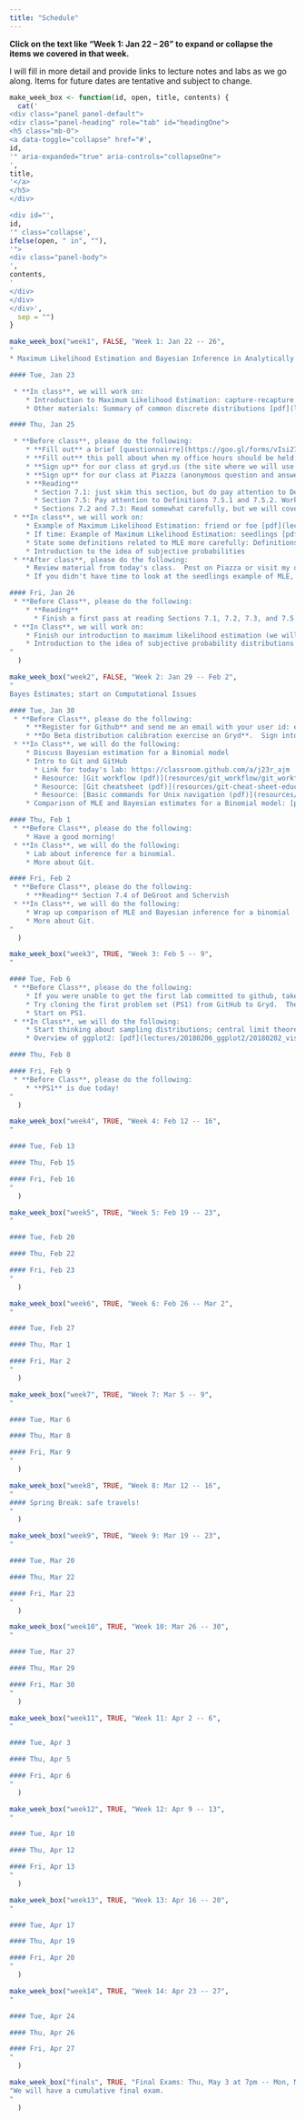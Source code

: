 ```yaml
---
title: "Schedule"
---
```


**Click on the text like "Week 1: Jan 22 -- 26" to expand or collapse the items we covered in that week.**

I will fill in more detail and provide links to lecture notes and labs as we go along.  Items for future dates are tentative and subject to change.

```r
make_week_box <- function(id, open, title, contents) {
  cat('
<div class="panel panel-default">
<div class="panel-heading" role="tab" id="headingOne">
<h5 class="mb-0">
<a data-toggle="collapse" href="#',
id,
'" aria-expanded="true" aria-controls="collapseOne">
',
title,
'</a>
</h5>
</div>

<div id="',
id,
'" class="collapse',
ifelse(open, " in", ""),
'">
<div class="panel-body">
',
contents,
'
</div>
</div>
</div>',
  sep = "")
}
```

```r
make_week_box("week1", FALSE, "Week 1: Jan 22 -- 26",
"
* Maximum Likelihood Estimation and Bayesian Inference in Analytically Tractable Models

#### Tue, Jan 23

 * **In class**, we will work on:
    * Introduction to Maximum Likelihood Estimation: capture-recapture [pdf](lectures/20180123_mle/20180123_capture_recapture.pdf)
    * Other materials: Summary of common discrete distributions [pdf](lectures/20180123_mle/20180123_discrete_distributions_summary.pdf)

#### Thu, Jan 25

 * **Before class**, please do the following:
    * **Fill out** a brief [questionnairre](https://goo.gl/forms/vIsi277yi74DrswL2)
    * **Fill out** this poll about when my office hours should be held: [http://whenisgood.net/5h5dzyy](http://whenisgood.net/5h5dzyy)
    * **Sign up** for our class at gryd.us (the site where we will use R starting Thursday!): [https://beta.gryd.us/course/pASBfTReABjoxzuzQv2g2J/register/](https://beta.gryd.us/course/pASBfTReABjoxzuzQv2g2J/register/)
    * **Sign up** for our class at Piazza (anonymous question and answer forum): [https://piazza.com/mtholyoke/spring2018/stat343](https://piazza.com/mtholyoke/spring2018/stat343)
    * **Reading**
      * Section 7.1: just skim this section, but do pay attention to Definitions 7.1.1, 7.1.2, 7.1.3, and 7.1.4.
      * Section 7.5: Pay attention to Definitions 7.5.1 and 7.5.2. Work through one or two of the examples.
      * Sections 7.2 and 7.3: Read somewhat carefully, but we will cover this in class today.
 * **In class**, we will work on:
    * Example of Maximum Likelihood Estimation: friend or foe [pdf](lectures/20180125_mle_continued/20180125_mle_friend_or_foe.pdf)
    * If time: Example of Maximum Likelihood Estimation: seedlings [pdf](lectures/20180123_mle/20180123_seedlings.pdf)
    * State some definitions related to MLE more carefully: Definitions 7.2.3/7.5.1 (it's the same definition repeated to emphasize its importance), 7.4.1, and 7.5.2.
    * Introduction to the idea of subjective probabilities
 * **After class**, please do the following:
    * Review material from today's class.  Post on Piazza or visit my office if you have any questions!
    * If you didn't have time to look at the seedlings example of MLE, I recommend you take a look at it; ask if you have questions!

#### Fri, Jan 26
 * **Before Class**, please do the following:
    * **Reading**
      * Finish a first pass at reading Sections 7.1, 7.2, 7.3, and 7.5 of DeGroot and Schervish
 * **In Class**, we will work on:
    * Finish our introduction to maximum likelihood estimation (we will talk about this much more in future weeks)
    * Introduction to the idea of subjective probability distributions
"
  )
```

```r
make_week_box("week2", FALSE, "Week 2: Jan 29 -- Feb 2",
"
Bayes Estimates; start on Computational Issues

#### Tue, Jan 30
 * **Before Class**, please do the following:
    * **Register for Github** and send me an email with your user id: eray@mtholyoke.edu
    * **Do Beta distribution calibration exercise on Gryd**.  Sign into Gryd.  Click 'My Courses' at the top.  Click `Beta Distribution`.  Work through the exercise.
 * **In Class**, we will do the following:
    * Discuss Bayesian estimation for a Binomial model
    * Intro to Git and GitHub
      * Link for today's lab: https://classroom.github.com/a/j23r_ajm
      * Resource: [Git workflow (pdf)](resources/git_workflow/git_workflow.pdf)
      * Resource: [Git cheatsheet (pdf)](resources/git-cheat-sheet-education.pdf)
      * Resource: [Basic commands for Unix navigation (pdf)](resources/unix_navigation.pdf)
    * Comparison of MLE and Bayesian estimates for a Binomial model: [pdf](lectures/20180130_bayes_binomial/20180130_bayes_binomial.pdf)

#### Thu, Feb 1
 * **Before Class**, please do the following:
    * Have a good morning!
 * **In Class**, we will do the following:
    * Lab about inference for a binomial.
    * More about Git.

#### Fri, Feb 2
 * **Before Class**, please do the following:
    * **Reading** Section 7.4 of DeGroot and Schervish
 * **In Class**, we will do the following:
    * Wrap up comparison of MLE and Bayesian inference for a binomial
    * More about Git.
"
  )
```

```r
make_week_box("week3", TRUE, "Week 3: Feb 5 -- 9",
"

#### Tue, Feb 6
 * **Before Class**, please do the following:
    * If you were unable to get the first lab committed to github, take another look at that over the weekend (but don't spend too much time on this).  If you're still stuck on Monday, let me know and we can work through it together.
    * Try cloning the first problem set (PS1) from GitHub to Gryd.  The link to the assignment on GitHub is on the homework page.
    * Start on PS1.
 * **In Class**, we will do the following:
    * Start thinking about sampling distributions; central limit theorem.  Ideas from Sections 6.3 and 8.1 of the book.
    * Overview of ggplot2: [pdf](lectures/20180206_ggplot2/20180202_visualization.pdf)

#### Thu, Feb 8

#### Fri, Feb 9
 * **Before Class**, please do the following:
    * **PS1** is due today!
"
  )
```

```r
make_week_box("week4", TRUE, "Week 4: Feb 12 -- 16",
"

#### Tue, Feb 13

#### Thu, Feb 15

#### Fri, Feb 16
"
  )
```

```r
make_week_box("week5", TRUE, "Week 5: Feb 19 -- 23",
"

#### Tue, Feb 20

#### Thu, Feb 22

#### Fri, Feb 23
"
  )
```

```r
make_week_box("week6", TRUE, "Week 6: Feb 26 -- Mar 2",
"

#### Tue, Feb 27

#### Thu, Mar 1

#### Fri, Mar 2
"
  )
```

```r
make_week_box("week7", TRUE, "Week 7: Mar 5 -- 9",
"

#### Tue, Mar 6

#### Thu, Mar 8

#### Fri, Mar 9
"
  )
```

```r
make_week_box("week8", TRUE, "Week 8: Mar 12 -- 16",
"
#### Spring Break: safe travels!
"
  )
```

```r
make_week_box("week9", TRUE, "Week 9: Mar 19 -- 23",
"

#### Tue, Mar 20

#### Thu, Mar 22

#### Fri, Mar 23
"
  )
```

```r
make_week_box("week10", TRUE, "Week 10: Mar 26 -- 30",
"

#### Tue, Mar 27

#### Thu, Mar 29

#### Fri, Mar 30
"
  )
```

```r
make_week_box("week11", TRUE, "Week 11: Apr 2 -- 6",
"

#### Tue, Apr 3

#### Thu, Apr 5

#### Fri, Apr 6
"
  )
```

```r
make_week_box("week12", TRUE, "Week 12: Apr 9 -- 13",
"

#### Tue, Apr 10

#### Thu, Apr 12

#### Fri, Apr 13
"
  )
```

```r
make_week_box("week13", TRUE, "Week 13: Apr 16 -- 20",
"

#### Tue, Apr 17

#### Thu, Apr 19

#### Fri, Apr 20
"
  )
```

```r
make_week_box("week14", TRUE, "Week 14: Apr 23 -- 27",
"

#### Tue, Apr 24

#### Thu, Apr 26

#### Fri, Apr 27
"
  )
```

```r
make_week_box("finals", TRUE, "Final Exams: Thu, May 3 at 7pm -- Mon, May 7 at noon",
"We will have a cumulative final exam.
"
  )
```
